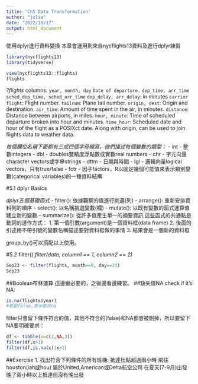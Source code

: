 ```yaml
---
title: 'Ch5 Data Transformation'
author: "julia"
date: "2022/10/17"
output: html_document
---
```


使用dplyr進行資料變換
本章會運用到來自nycflights13資料及進行dplyr練習
```r
library(nycflights13)
library(tidyverse)
```

```r
view(nycflights13::flights)
flights
```
*?flights*
columns:
`year, month, day`
`Date of departure.`
`dep_time, arr_time`
`sched_dep_time, sched_arr_time`
`dep_delay, arr_delay`: in minutes
`carrier`
`flight`: Flight number.
`tailnum`: Plane tail number.
`origin, dest`: Origin and destination.
`air_time`: Amount of time spent in the air, in minutes.
`distance`: Distance between airports, in miles.
`hour, minute`: Time of scheduled departure broken into hour and minutes.
`time_hour`: Scheduled date and hour of the flight as a POSIXct date. Along with origin, can be used to join flights data to weather data.

*每個欄位名稱下面都有三或四個字母縮寫，他們描述每個變數的類型：*
- int - 整數integers
- dbl - doubles雙精度浮點數或實數real numbers
- chr - 字元向量character vectors或字串strings
- dttm - 日期與時間
- lgl - 邏輯向量logical vectors，只有true/false
- fctr - 因子factors，R以固定幾個可能值來表示類別變數(categorical variables)的一種資料結構

#5.1 dplyr Basics

*dplyr五個基礎函式*
- filter(): 依據觀察的值進行挑選(列)
- arrange(): 重新安排資料列的順序
- select(): 以名稱挑選變數(欄)
- mutate(): 以既有變數的函式運算值建立新的變數
- summarize(): 從許多值產生單一的摘要資訊
這些函式的共通點是動詞的運作方式：
1. 第一個引數(argument)是一個資料框(data frame)
2. 後面的引述用不帶引號的變數名稱描述要對資料框做的事情
3. 結果會是一個新的資料框

group_by()可以搭配以上使用。

#5.2 filter()
*filter(data, column1 == 1, column2 == 2)*

```r
Sep23 <- filter(flights, month==9, day==23)
Sep23
```
##Boolean布林運算
這邊蠻必要的，之後邊看邊練習。
##缺失值NA
check if it's NA:
```R
is.na(flights$year)
#都是false,表示都非na
```
filter只會留下條件符合的值，其他不符合的(false)和NA都會被刪掉，所以要留下NA要明確要求：
```R
df <- tibble(x=c(1,NA,3))
filter(df,x>1)
filter(df,is.na(x)|x>1)
```
##Exercise
1. 找出符合下列條件的所有班機:
抵達杜點超過兩小時
飛往houston(iah或hou)
屬於United,American或Delta航空公司
在夏天(7-9月)出發
晚了兩小時以上抵達但沒有晚出發


```r



```



























